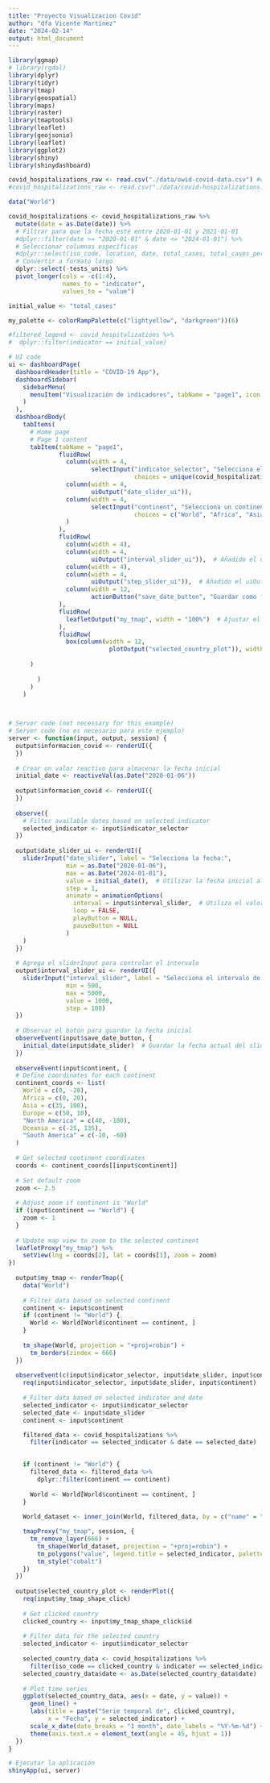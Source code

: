 ```yaml
---
title: "Proyecto Visualizacion Covid"
author: "dfa Vicente Martínez"
date: "2024-02-14"
output: html_document
---
```


```r
library(ggmap)
# library(rgdal)
library(dplyr)
library(tidyr)
library(tmap)
library(geospatial)
library(maps)
library(raster)
library(tmaptools)
library(leaflet)
library(geojsonio)
library(leaflet)
library(ggplot2)
library(shiny)
library(shinydashboard)
```

```r
covid_hospitalizations_raw <- read.csv("./data/owid-covid-data.csv") #el pesado.
#covid_hospitalizations_raw <- read.csv("./data/covid-hospitalizations.csv")

data("World")
```

```r
covid_hospitalizations <- covid_hospitalizations_raw %>%
  mutate(date = as.Date(date)) %>%
  # Filtrar para que la fecha esté entre 2020-01-01 y 2021-01-01
  #dplyr::filter(date >= "2020-01-01" & date <= "2024-01-01") %>%
  # Seleccionar columnas específicas
  #dplyr::select(iso_code, location, date, total_cases, total_cases_per_million, new_cases_per_million, total_deaths, new_deaths, icu_patients_per_million, weekly_icu_admissions_per_million, weekly_hosp_admissions_per_million, total_tests_per_thousand) %>%
  # Convertir a formato largo
  dplyr::select(-tests_units) %>%
  pivot_longer(cols = -c(1:4), 
               names_to = "indicator", 
               values_to = "value")
```

```r
initial_value <- "total_cases"

my_palette <- colorRampPalette(c("lightyellow", "darkgreen"))(6)

#filtered_legend <- covid_hospitalizations %>%
#  dplyr::filter(indicator == initial_value)

# UI code
ui <- dashboardPage(
  dashboardHeader(title = "COVID-19 App"),
  dashboardSidebar(
    sidebarMenu(
      menuItem("Visualización de indicadores", tabName = "page1", icon = icon("stats", lib = "glyphicon"))
    )
  ),
  dashboardBody(
    tabItems(
      # Home page
      # Page 1 content
      tabItem(tabName = "page1",
              fluidRow(
                column(width = 4,
                       selectInput("indicator_selector", "Selecciona el indicador a representar:",
                                   choices = unique(covid_hospitalizations$indicator))),
                column(width = 4,
                       uiOutput("date_slider_ui")),
                column(width = 4,
                       selectInput("continent", "Selecciona un continente:",
                                   choices = c("World", "Africa", "Asia", "Europe", "North America", "Oceania", "South America"))
                )
              ),
              fluidRow(
                column(width = 4),
                column(width = 4,
                       uiOutput("interval_slider_ui")),  # Añadido el uiOutput para el sliderInput del intervalo
                column(width = 4),
                column(width = 4,
                       uiOutput("step_slider_ui")),  # Añadido el uiOutput para el sliderInput del paso
                column(width = 12,
                       actionButton("save_date_button", "Guardar como fecha inicial"))  # Botón para guardar la fecha inicial
              ),
              fluidRow(
                leafletOutput("my_tmap", width = "100%")  # Ajustar el ancho del mapa al 100%
              ),
              fluidRow(
                box(column(width = 12,
                            plotOutput("selected_country_plot")), width = 12))
              
      )
      
        )
      )
    )
  


# Server code (not necessary for this example)
# Server code (no es necesario para este ejemplo)
server <- function(input, output, session) {
  output$informacion_covid <- renderUI({
  })
  
  # Crear un valor reactivo para almacenar la fecha inicial
  initial_date <- reactiveVal(as.Date("2020-01-06"))
  
  output$informacion_covid <- renderUI({
  })
  
  observe({
    # Filter available dates based on selected indicator
    selected_indicator <- input$indicator_selector
  })
  
  output$date_slider_ui <- renderUI({
    sliderInput("date_slider", label = "Selecciona la fecha:",
                min = as.Date("2020-01-06"),
                max = as.Date("2024-01-01"),
                value = initial_date(),  # Utilizar la fecha inicial almacenada
                step = 1,
                animate = animationOptions(
                  interval = input$interval_slider,  # Utiliza el valor del intervalo del slider
                  loop = FALSE,
                  playButton = NULL,
                  pauseButton = NULL
                )
    )
  })
  
  # Agrega el sliderInput para controlar el intervalo
  output$interval_slider_ui <- renderUI({
    sliderInput("interval_slider", label = "Selecciona el intervalo de actualización para la animación (en ms). ⚠️ Valores bajos pueden no ser soportados por su equipo.",
                min = 500,
                max = 5000,
                value = 1000,
                step = 100)
  })
  
  # Observar el botón para guardar la fecha inicial
  observeEvent(input$save_date_button, {
    initial_date(input$date_slider)  # Guardar la fecha actual del slider como fecha inicial
  })
  
  observeEvent(input$continent, {
  # Define coordinates for each continent
  continent_coords <- list(
    World = c(0, -20),
    Africa = c(0, 20),
    Asia = c(35, 100),
    Europe = c(50, 10),
    "North America" = c(40, -100),
    Oceania = c(-25, 135),
    "South America" = c(-10, -60)
  )
  
  # Get selected continent coordinates
  coords <- continent_coords[[input$continent]]
  
  # Set default zoom
  zoom <- 2.5
  
  # Adjust zoom if continent is "World"
  if (input$continent == "World") {
    zoom <- 1
  }
  
  # Update map view to zoom to the selected continent
  leafletProxy("my_tmap") %>%
    setView(lng = coords[2], lat = coords[1], zoom = zoom)
})
  
  output$my_tmap <- renderTmap({
    data("World")
    
    # Filter data based on selected continent
    continent <- input$continent
    if (continent != "World") {
      World <- World[World$continent == continent, ]
    }
    
    tm_shape(World, projection = "+proj=robin") +
      tm_borders(zindex = 666)
  })
  
  observeEvent(c(input$indicator_selector, input$date_slider, input$continent), {
    req(input$indicator_selector, input$date_slider, input$continent)
    
    # Filter data based on selected indicator and date
    selected_indicator <- input$indicator_selector
    selected_date <- input$date_slider
    continent <- input$continent

    filtered_data <- covid_hospitalizations %>%
      filter(indicator == selected_indicator & date == selected_date)

    
    if (continent != "World") {
      filtered_data <- filtered_data %>%
        dplyr::filter(continent == continent)
      
      World <- World[World$continent == continent, ]
    }
    
    World_dataset <- inner_join(World, filtered_data, by = c("name" = "location"))

    tmapProxy("my_tmap", session, {
      tm_remove_layer(666) +
        tm_shape(World_dataset, projection = "+proj=robin") + 
        tm_polygons("value", legend.title = selected_indicator, palette = my_palette, zindex = 666) + 
        tm_style("cobalt")
    })
  })
  
  output$selected_country_plot <- renderPlot({
    req(input$my_tmap_shape_click)
    
    # Get clicked country
    clicked_country <- input$my_tmap_shape_click$id
    
    # Filter data for the selected country
    selected_indicator <- input$indicator_selector
    
    selected_country_data <- covid_hospitalizations %>%
      filter(iso_code == clicked_country & indicator == selected_indicator)
    selected_country_data$date <- as.Date(selected_country_data$date)
    
    # Plot time series
    ggplot(selected_country_data, aes(x = date, y = value)) +
      geom_line() + 
      labs(title = paste("Serie temporal de", clicked_country),
           x = "Fecha", y = selected_indicator) +
      scale_x_date(date_breaks = "1 month", date_labels = "%Y-%m-%d") +
      theme(axis.text.x = element_text(angle = 45, hjust = 1))
  })
}

# Ejecutar la aplicación
shinyApp(ui, server)
```


